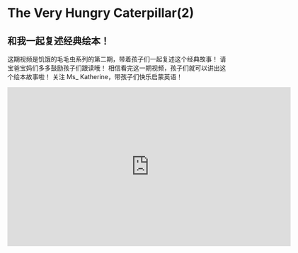 # The Very Hungry Caterpillar(2)

## 和我一起复述经典绘本！

这期视频是饥饿的毛毛虫系列的第二期，带着孩子们一起复述这个经典故事！
请宝爸宝妈们多多鼓励孩子们跟读哦！
相信看完这一期视频，孩子们就可以讲出这个绘本故事啦！
关注 Ms\_ Katherine，带孩子们快乐启蒙英语！

<iframe
  src="https://player.bilibili.com/player.html?bvid=BV1Nh4y1j7SL&cid=1&page=1"
  scrolling="no"
  border="0"
  frameborder="no"
  framespacing="0"
  allowfullscreen="true"
  width="640"
  height="360"
></iframe>
